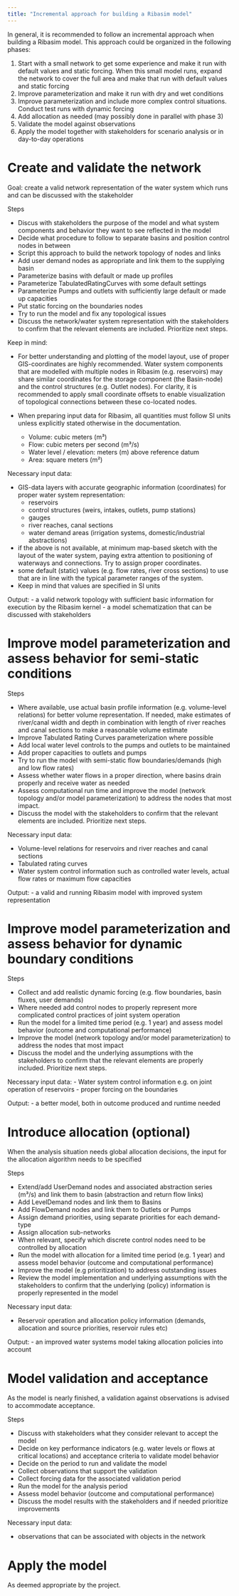 ```yaml
---
title: "Incremental approach for building a Ribasim model"
---
```


In general, it is recommended to follow an incremental approach when building a Ribasim model. This approach could be organized in the following phases:

1. Start with a small network to get some experience and make it run with default values and static forcing. When this small model runs, expand the network to cover the full area and make that run with default values and static forcing
2. Improve parameterization and make it run with dry and wet conditions
3. Improve parameterization and include more complex control situations. Conduct test runs with dynamic forcing
4. Add allocation as needed (may possibly done in parallel with phase 3)
5. Validate the model against observations
6. Apply the model together with stakeholders for scenario analysis or in day-to-day operations

# Create and validate the network

Goal: create a valid network representation of the water system which runs and can be discussed with the stakeholder

Steps

- Discus with stakeholders the purpose of the model and what system components and behavior they want to see reflected in the model
- Decide what procedure to follow to separate basins and position control nodes in between
- Script this approach to build the network topology of nodes and links
- Add user demand nodes as appropriate and link them to the supplying basin
- Parameterize basins with default or made up profiles
- Parameterize TabulatedRatingCurves with some default settings
- Parameterize Pumps and outlets with sufficiently large default or made up capacities
- Put static forcing on the boundaries nodes
- Try to run the model and fix any topological issues
- Discuss the network/water system representation with the stakeholders to confirm that the relevant elements are included. Prioritize next steps.

Keep in mind:

- For better understanding and plotting of the model layout, use of proper GIS-coordinates are highly recommended. Water system components that are modelled with multiple nodes in Ribasim (e.g. reservoirs) may share similar coordinates for the storage component (the Basin-node) and the control structures (e.g. Outlet nodes). For clarity, it is recommended to apply small coordinate offsets to enable visualization of topological connections between these co-located nodes.

- When preparing input data for Ribasim, all quantities must follow SI units unless explicitly stated otherwise in the documentation.
  - Volume: cubic meters (m³)
  - Flow: cubic meters per second (m³/s)
  - Water level / elevation: meters (m) above reference datum
  - Area: square meters (m²)

Necessary input data:

- GIS-data layers with accurate geographic information (coordinates) for proper water system representation:
  - reservoirs
  - control structures (weirs, intakes, outlets, pump stations)
  - gauges
  - river reaches, canal sections
  - water demand areas (irrigation systems, domestic/industrial abstractions)
- if the above is not available, at minimum map-based sketch with the layout of the water system, paying extra attention to positioning of waterways and connections. Try to assign proper coordinates.
- some default (static) values (e.g. flow rates, river cross sections) to use that are in line with the typical parameter ranges of the system.
- Keep in mind that values are specified in SI units

Output:
- a valid network topology with sufficient basic information for execution by the Ribasim kernel
- a model schematization that can be discussed with stakeholders

# Improve model parameterization and assess behavior for semi-static conditions

Steps

- Where available, use actual basin profile information (e.g. volume-level relations) for better volume representation. If needed, make estimates of river/canal width and depth in combination with length of river reaches and canal sections to make a reasonable volume estimate
- Improve Tabulated Rating Curves parameterization where possible
- Add local water level controls to the pumps and outlets to be maintained
- Add proper capacities to outlets and pumps
- Try to run the model with semi-static flow boundaries/demands (high and low flow rates)
- Assess whether water flows in a proper direction, where basins drain properly and receive water as needed
- Assess computational run time and improve the model (network topology and/or model parameterization) to address the nodes that most impact.
- Discuss the model with the stakeholders to confirm that the relevant elements are included. Prioritize next steps.

Necessary input data:

- Volume-level relations for reservoirs and river reaches and canal sections
- Tabulated rating curves
- Water system control information such as controlled water levels, actual flow rates or maximum flow capacities

Output:
- a valid and running Ribasim model with improved system representation

# Improve model parameterization and assess behavior for dynamic boundary conditions

Steps

- Collect and add realistic dynamic forcing (e.g. flow boundaries, basin fluxes, user demands)
- Where needed add control nodes to properly represent more complicated control practices of joint system operation
- Run the model for a limited time period (e.g. 1 year) and assess model behavior (outcome and computational performance)
- Improve the model (network topology and/or model parameterization) to address the nodes that most impact
- Discuss the model and the underlying assumptions with the stakeholders to confirm that the relevant elements are properly included. Prioritize next steps.

Necessary input data:
- Water system control information e.g. on joint operation of reservoirs
- proper forcing on the boundaries

Output:
- a better model, both in outcome produced and runtime needed

# Introduce allocation (optional)

When the analysis situation needs global allocation decisions, the input for the allocation algorithm needs to be specified

Steps

- Extend/add UserDemand nodes and associated abstraction series (m³/s) and link them to basin (abstraction and return flow links)
- Add LevelDemand nodes and link them to Basins
- Add FlowDemand nodes and link them to Outlets or Pumps
- Assign demand priorities, using separate priorities for each demand-type
- Assign allocation sub-networks
- When relevant, specify which discrete control nodes need to be controlled by allocation
- Run the model with allocation for a limited time period (e.g. 1 year) and assess model behavior (outcome and computational performance)
- Improve the model (e.g prioritization) to address outstanding issues
- Review the model implementation and underlying assumptions with the stakeholders to confirm that the underlying (policy) information is properly represented in the model

Necessary input data:

- Reservoir operation and allocation policy information (demands, allocation and source priorities, reservoir rules etc)

Output:
- an improved water systems model taking allocation policies into account


# Model validation and acceptance

As the model is nearly finished, a validation against observations is advised to accommodate acceptance.

Steps

- Discuss with stakeholders what they consider relevant to accept the model
- Decide on key performance indicators (e.g. water levels or flows at critical locations) and acceptance criteria to validate model behavior
- Decide on the period to run and validate the model
- Collect observations that support the validation
- Collect forcing data for the associated validation period
- Run the model for the analysis period
- Assess model behavior (outcome and computational performance)
- Discuss the model results with the stakeholders and if needed prioritize improvements

Necessary input data:

- observations that can be associated with objects in the network

# Apply the model

As deemed appropriate by the project.
